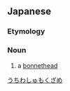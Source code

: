 ==Japanese==
{{ja-kanjitab|sort=うちわしゅもくざめ|||しゅ|もく|さめ|r=y|k5=ざめ|yomi=irr}}
{{wikipedia|lang=ja|ウチワシュモクザメ}}

===Etymology===
{{compound|lang=ja|団扇|撞木鮫|tr1=uchiwa|t1=[[handheld]] [[fan]]|tr2=shumokuzame|t2=[[hammerhead shark]]|sort=うちわしゅもくざめ}}

===Noun===
{{ja-noun|うちわ しゅもくざめ|ウチワ シュモクザメ}}

# a [[bonnethead]]

[[Category:ja:Sharks|うちわしゅもくざめ]]